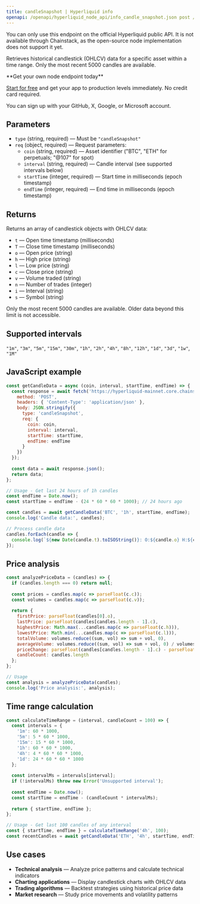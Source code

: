 ```yaml
---
title: candleSnapshot | Hyperliquid info
openapi: /openapi/hyperliquid_node_api/info_candle_snapshot.json post /info
---
```


<Info>
You can only use this endpoint on the official Hyperliquid public API. It is not available through Chainstack, as the open-source node implementation does not support it yet.
</Info>

Retrieves historical candlestick (OHLCV) data for a specific asset within a time range. Only the most recent 5000 candles are available.

<Check>
**Get your own node endpoint today**

[Start for free](https://console.chainstack.com/) and get your app to production levels immediately. No credit card required.

You can sign up with your GitHub, X, Google, or Microsoft account.
</Check>

## Parameters

* `type` (string, required) — Must be `"candleSnapshot"`
* `req` (object, required) — Request parameters:
  * `coin` (string, required) — Asset identifier ("BTC", "ETH" for perpetuals; "@107" for spot)
  * `interval` (string, required) — Candle interval (see supported intervals below)
  * `startTime` (integer, required) — Start time in milliseconds (epoch timestamp)
  * `endTime` (integer, required) — End time in milliseconds (epoch timestamp)

## Returns

Returns an array of candlestick objects with OHLCV data:

* `t` — Open time timestamp (milliseconds)
* `T` — Close time timestamp (milliseconds)
* `o` — Open price (string)
* `h` — High price (string)
* `l` — Low price (string)
* `c` — Close price (string)
* `v` — Volume traded (string)
* `n` — Number of trades (integer)
* `i` — Interval (string)
* `s` — Symbol (string)

<Warning>
Only the most recent 5000 candles are available. Older data beyond this limit is not accessible.
</Warning>

## Supported intervals

`"1m"`, `"3m"`, `"5m"`, `"15m"`, `"30m"`, `"1h"`, `"2h"`, `"4h"`, `"8h"`, `"12h"`, `"1d"`, `"3d"`, `"1w"`, `"1M"`

## JavaScript example

```javascript
const getCandleData = async (coin, interval, startTime, endTime) => {
  const response = await fetch('https://hyperliquid-mainnet.core.chainstack.com/YOUR_API_KEY/info', {
    method: 'POST',
    headers: { 'Content-Type': 'application/json' },
    body: JSON.stringify({
      type: 'candleSnapshot',
      req: {
        coin: coin,
        interval: interval,
        startTime: startTime,
        endTime: endTime
      }
    })
  });
  
  const data = await response.json();
  return data;
};

// Usage - Get last 24 hours of 1h candles
const endTime = Date.now();
const startTime = endTime - (24 * 60 * 60 * 1000); // 24 hours ago

const candles = await getCandleData('BTC', '1h', startTime, endTime);
console.log('Candle data:', candles);

// Process candle data
candles.forEach(candle => {
  console.log(`${new Date(candle.t).toISOString()}: O:${candle.o} H:${candle.h} L:${candle.l} C:${candle.c} V:${candle.v}`);
});
```

## Price analysis

```javascript
const analyzePriceData = (candles) => {
  if (candles.length === 0) return null;
  
  const prices = candles.map(c => parseFloat(c.c));
  const volumes = candles.map(c => parseFloat(c.v));
  
  return {
    firstPrice: parseFloat(candles[0].o),
    lastPrice: parseFloat(candles[candles.length - 1].c),
    highestPrice: Math.max(...candles.map(c => parseFloat(c.h))),
    lowestPrice: Math.min(...candles.map(c => parseFloat(c.l))),
    totalVolume: volumes.reduce((sum, vol) => sum + vol, 0),
    averageVolume: volumes.reduce((sum, vol) => sum + vol, 0) / volumes.length,
    priceChange: parseFloat(candles[candles.length - 1].c) - parseFloat(candles[0].o),
    candleCount: candles.length
  };
};

// Usage
const analysis = analyzePriceData(candles);
console.log('Price analysis:', analysis);
```

## Time range calculation

```javascript
const calculateTimeRange = (interval, candleCount = 100) => {
  const intervals = {
    '1m': 60 * 1000,
    '5m': 5 * 60 * 1000,
    '15m': 15 * 60 * 1000,
    '1h': 60 * 60 * 1000,
    '4h': 4 * 60 * 60 * 1000,
    '1d': 24 * 60 * 60 * 1000
  };
  
  const intervalMs = intervals[interval];
  if (!intervalMs) throw new Error('Unsupported interval');
  
  const endTime = Date.now();
  const startTime = endTime - (candleCount * intervalMs);
  
  return { startTime, endTime };
};

// Usage - Get last 100 candles of any interval
const { startTime, endTime } = calculateTimeRange('4h', 100);
const recentCandles = await getCandleData('ETH', '4h', startTime, endTime);
```

## Use cases

* **Technical analysis** — Analyze price patterns and calculate technical indicators
* **Charting applications** — Display candlestick charts with OHLCV data
* **Trading algorithms** — Backtest strategies using historical price data
* **Market research** — Study price movements and volatility patterns